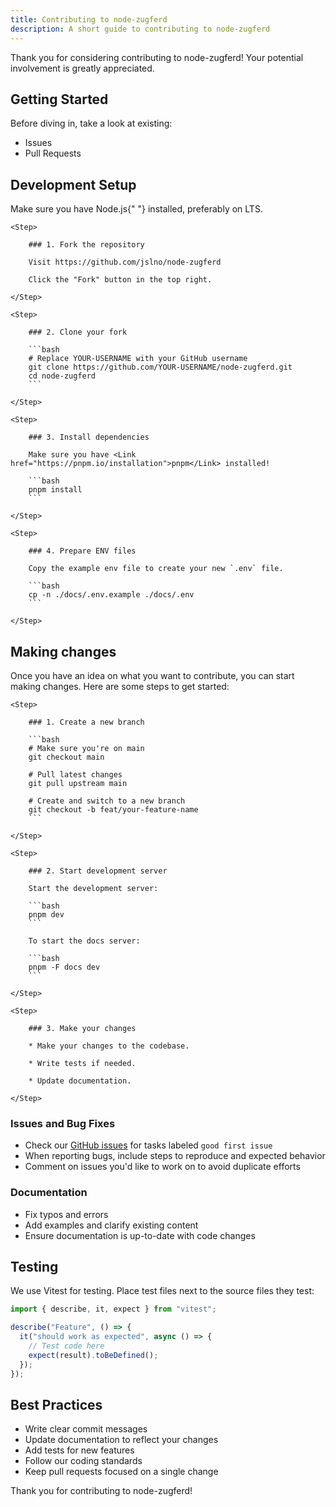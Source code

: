 ```yaml
---
title: Contributing to node-zugferd
description: A short guide to contributing to node-zugferd
---
```


Thank you for considering contributing to node-zugferd! Your potential involvement is greatly appreciated.

## Getting Started

Before diving in, take a look at existing:

- <Link href="https://github.com/jslno/node-zugferd/issues">Issues</Link>
- <Link href="https://github.com/jslno/node-zugferd/pulls">Pull Requests</Link>

## Development Setup

<Callout type="warn">
  Make sure you have <Link href="https://nodejs.org/en/download">Node.js</Link>{" "}
  installed, preferably on LTS.
</Callout>

<Steps>

    <Step>

        ### 1. Fork the repository

        Visit https://github.com/jslno/node-zugferd

        Click the "Fork" button in the top right.

    </Step>

    <Step>

        ### 2. Clone your fork

        ```bash
        # Replace YOUR-USERNAME with your GitHub username
        git clone https://github.com/YOUR-USERNAME/node-zugferd.git
        cd node-zugferd
        ```

    </Step>

    <Step>

        ### 3. Install dependencies

        Make sure you have <Link href="https://pnpm.io/installation">pnpm</Link> installed!

        ```bash
        pnpm install
        ```

    </Step>

    <Step>

        ### 4. Prepare ENV files

        Copy the example env file to create your new `.env` file.

        ```bash
        cp -n ./docs/.env.example ./docs/.env
        ```

    </Step>

</Steps>

## Making changes

Once you have an idea on what you want to contribute, you can start making changes. Here are some steps to get started:

<Steps>

    <Step>

        ### 1. Create a new branch

        ```bash
        # Make sure you're on main
        git checkout main

        # Pull latest changes
        git pull upstream main

        # Create and switch to a new branch
        git checkout -b feat/your-feature-name
        ```

    </Step>

    <Step>

        ### 2. Start development server

        Start the development server:

        ```bash
        pnpm dev
        ```

        To start the docs server:

        ```bash
        pnpm -F docs dev
        ```

    </Step>

    <Step>

        ### 3. Make your changes

        * Make your changes to the codebase.

        * Write tests if needed.

        * Update documentation.

    </Step>

</Steps>

### Issues and Bug Fixes

- Check our [GitHub issues](https://github.com/jslno/node-zugferd/issues) for tasks labeled `good first issue`
- When reporting bugs, include steps to reproduce and expected behavior
- Comment on issues you'd like to work on to avoid duplicate efforts

### Documentation

- Fix typos and errors
- Add examples and clarify existing content
- Ensure documentation is up-to-date with code changes

## Testing

We use Vitest for testing. Place test files next to the source files they test:

```ts
import { describe, it, expect } from "vitest";

describe("Feature", () => {
  it("should work as expected", async () => {
    // Test code here
    expect(result).toBeDefined();
  });
});
```

## Best Practices

- Write clear commit messages
- Update documentation to reflect your changes
- Add tests for new features
- Follow our coding standards
- Keep pull requests focused on a single change

Thank you for contributing to node-zugferd!

<NeedHelp />